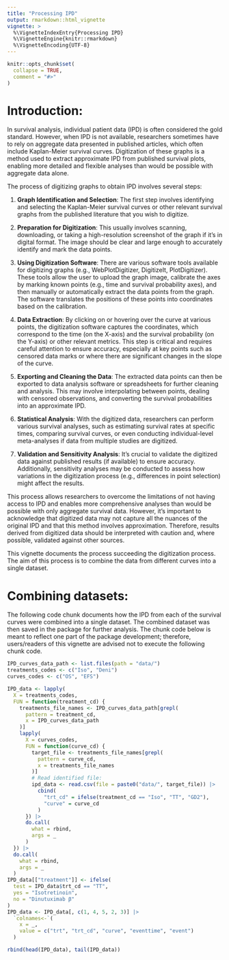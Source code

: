 ```yaml
---
title: "Processing IPD"
output: rmarkdown::html_vignette
vignette: >
  %\VignetteIndexEntry{Processing IPD}
  %\VignetteEngine{knitr::rmarkdown}
  %\VignetteEncoding{UTF-8}
---
```


```r
knitr::opts_chunk$set(
  collapse = TRUE,
  comment = "#>"
)
```

# Introduction:

In survival analysis, individual patient data (IPD) is often considered the gold standard. However, when IPD is not available, researchers sometimes have to rely on aggregate data presented in published articles, which often include Kaplan-Meier survival curves. Digitization of these graphs is a method used to extract approximate IPD from published survival plots, enabling more detailed and flexible analyses than would be possible with aggregate data alone.

The process of digitizing graphs to obtain IPD involves several steps:

1. **Graph Identification and Selection**: The first step involves identifying and selecting the Kaplan-Meier survival curves or other relevant survival graphs from the published literature that you wish to digitize.

2. **Preparation for Digitization**: This usually involves scanning, downloading, or taking a high-resolution screenshot of the graph if it's in digital format. The image should be clear and large enough to accurately identify and mark the data points.

3. **Using Digitization Software**: There are various software tools available for digitizing graphs (e.g., WebPlotDigitizer, DigitizeIt, PlotDigitizer). These tools allow the user to upload the graph image, calibrate the axes by marking known points (e.g., time and survival probability axes), and then manually or automatically extract the data points from the graph. The software translates the positions of these points into coordinates based on the calibration.

4. **Data Extraction**: By clicking on or hovering over the curve at various points, the digitization software captures the coordinates, which correspond to the time (on the X-axis) and the survival probability (on the Y-axis) or other relevant metrics. This step is critical and requires careful attention to ensure accuracy, especially at key points such as censored data marks or where there are significant changes in the slope of the curve.

5. **Exporting and Cleaning the Data**: The extracted data points can then be exported to data analysis software or spreadsheets for further cleaning and analysis. This may involve interpolating between points, dealing with censored observations, and converting the survival probabilities into an approximate IPD.

6. **Statistical Analysis**: With the digitized data, researchers can perform various survival analyses, such as estimating survival rates at specific times, comparing survival curves, or even conducting individual-level meta-analyses if data from multiple studies are digitized.

7. **Validation and Sensitivity Analysis**: It's crucial to validate the digitized data against published results (if available) to ensure accuracy. Additionally, sensitivity analyses may be conducted to assess how variations in the digitization process (e.g., differences in point selection) might affect the results.

This process allows researchers to overcome the limitations of not having access to IPD and enables more comprehensive analyses than would be possible with only aggregate survival data. However, it's important to acknowledge that digitized data may not capture all the nuances of the original IPD and that this method involves approximation. Therefore, results derived from digitized data should be interpreted with caution and, where possible, validated against other sources.

This vignette documents the process succeeding the digitization process. The aim of this process is to combine the data from different curves into a single dataset.

# Combining datasets:

The following code chunk documents how the IPD from each of the survival curves were combined into a single dataset. The combined dataset was then saved in the package for further analysis. The chunk code below is meant to reflect one part of the package development; therefore, users/readers of this vignette are advised not to execute the following chunk code.

```r
IPD_curves_data_path <- list.files(path = "data/")
treatments_codes <- c("Iso", "Deni")
curves_codes <- c("OS", "EFS")

IPD_data <- lapply(
  X = treatments_codes,
  FUN = function(treatment_cd) {
    treatments_file_names <- IPD_curves_data_path[grepl(
      pattern = treatment_cd,
      x = IPD_curves_data_path
    )]
    lapply(
      X = curves_codes,
      FUN = function(curve_cd) {
        target_file <- treatments_file_names[grepl(
          pattern = curve_cd,
          x = treatments_file_names
        )]
        # Read identified file:
        ipd_data <- read.csv(file = paste0("data/", target_file)) |>
          cbind(
            "trt_cd" = ifelse(treatment_cd == "Iso", "TT", "GD2"),
            "curve" = curve_cd
          )
      }) |>
      do.call(
        what = rbind,
        args = _
      )
  }) |>
  do.call(
    what = rbind,
    args = _
  )
IPD_data[["treatment"]] <- ifelse(
  test = IPD_data$trt_cd == "TT",
  yes = "Isotretinoin",
  no = "Dinutuximab β"
)
IPD_data <- IPD_data[, c(1, 4, 5, 2, 3)] |>
  `colnames<-`(
    x = _,
    value = c("trt", "trt_cd", "curve", "eventtime", "event")
  )

rbind(head(IPD_data), tail(IPD_data))
```

